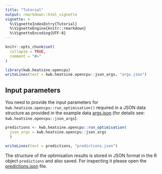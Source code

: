 ```yaml
---
title: "Tutorial"
output: rmarkdown::html_vignette
vignette: >
  %\VignetteIndexEntry{Tutorial}
  %\VignetteEngine{knitr::rmarkdown}
  %\VignetteEncoding{UTF-8}
---
```


```r
knitr::opts_chunk$set(
  collapse = TRUE,
  comment = "#>"
)
```

```r
library(kwb.heatsine.opencpu)
writeLines(text = kwb.heatsine.opencpu::json_args, "args.json")
```

## Input parameters

You need to provide the input parameters 
for `kwb.heatsine.opencpu::run_optimisation()` 
required in a JSON data structure as provided 
in the example data [args.json](../args.json) (for details see: 
`kwb.heatsine.opencpu::json_args`).



```r
predictions <- kwb.heatsine.opencpu::run_optimisation(
  json_args = kwb.heatsine.opencpu::json_args
  )

writeLines(text = predictions, "predictions.json")

```

The structure of the optimisation results is stored in JSON format in the R object 
`predictions` and also saved. For inspecting it please open the 
[predictions.json](../predictions.json) file. 
